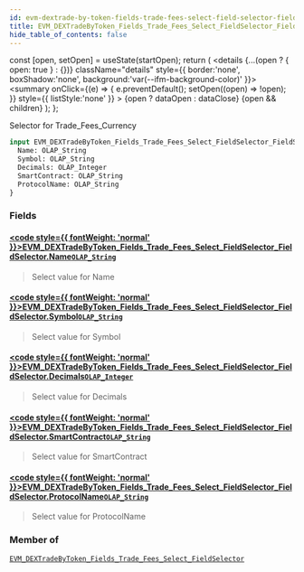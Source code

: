 ```yaml
---
id: evm-dextrade-by-token-fields-trade-fees-select-field-selector-field-selector
title: EVM_DEXTradeByToken_Fields_Trade_Fees_Select_FieldSelector_FieldSelector
hide_table_of_contents: false
---
```







  const [open, setOpen] = useState(startOpen);
  return (
    <details {...(open ? { open: true } : {})} className="details" style={{ border:'none', boxShadow:'none', background:'var(--ifm-background-color)' }}>
      <summary
        onClick={(e) => {
          e.preventDefault();
          setOpen((open) => !open);
        }}
        style={{ listStyle:'none' }}
      >
      {open ? dataOpen : dataClose}
      </summary>
      {open && children}
    </details>
  );
};








Selector for Trade_Fees_Currency


```graphql
input EVM_DEXTradeByToken_Fields_Trade_Fees_Select_FieldSelector_FieldSelector {
  Name: OLAP_String
  Symbol: OLAP_String
  Decimals: OLAP_Integer
  SmartContract: OLAP_String
  ProtocolName: OLAP_String
}
```




### Fields

#### [<code style={{ fontWeight: 'normal' }}>EVM_DEXTradeByToken_Fields_Trade_Fees_Select_FieldSelector_FieldSelector.<b>Name</b></code>](#)<Bullet />[`OLAP_String`](/docs/graphql-reference/inputs/olap-string) <Badge class="badge badge--secondary" text="input"/> 
> 
> 
> Select value for Name
> 

#### [<code style={{ fontWeight: 'normal' }}>EVM_DEXTradeByToken_Fields_Trade_Fees_Select_FieldSelector_FieldSelector.<b>Symbol</b></code>](#)<Bullet />[`OLAP_String`](/docs/graphql-reference/inputs/olap-string) <Badge class="badge badge--secondary" text="input"/> 
> 
> 
> Select value for Symbol
> 

#### [<code style={{ fontWeight: 'normal' }}>EVM_DEXTradeByToken_Fields_Trade_Fees_Select_FieldSelector_FieldSelector.<b>Decimals</b></code>](#)<Bullet />[`OLAP_Integer`](/docs/graphql-reference/inputs/olap-integer) <Badge class="badge badge--secondary" text="input"/> 
> 
> 
> Select value for Decimals
> 

#### [<code style={{ fontWeight: 'normal' }}>EVM_DEXTradeByToken_Fields_Trade_Fees_Select_FieldSelector_FieldSelector.<b>SmartContract</b></code>](#)<Bullet />[`OLAP_String`](/docs/graphql-reference/inputs/olap-string) <Badge class="badge badge--secondary" text="input"/> 
> 
> 
> Select value for SmartContract
> 

#### [<code style={{ fontWeight: 'normal' }}>EVM_DEXTradeByToken_Fields_Trade_Fees_Select_FieldSelector_FieldSelector.<b>ProtocolName</b></code>](#)<Bullet />[`OLAP_String`](/docs/graphql-reference/inputs/olap-string) <Badge class="badge badge--secondary" text="input"/> 
> 
> 
> Select value for ProtocolName
> 



### Member of

[`EVM_DEXTradeByToken_Fields_Trade_Fees_Select_FieldSelector`](/docs/graphql-reference/inputs/evm-dextrade-by-token-fields-trade-fees-select-field-selector)  <Badge class="badge badge--secondary" text="input"/>

